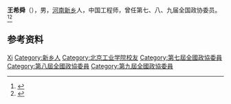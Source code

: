 '''王希舜'''（{{bd|1940年|5月|}}），男，[[河南|河南]][[新乡|新乡]]人，中国工程师，曾任第七、八、九届全国政协委员。<ref>{{Cite book|title=历届全国政协委员人名辞典|author=|publisher=中国国际广播出版社|year=1996|isbn=9787507813746|location=北京|pages=}}</ref><ref>{{Cite book|title=中华人民共和国职官志|author=何虎生, 李耀东, 向常福主编|publisher=中国社会出版社|year=2003|isbn=9787800883934|location=北京|pages=}}</ref>

== 参考资料 ==
{{reflist}}

{{Authority control}}
{{DEFAULTSORT:Wang王}}
[[Category:王姓|Xi]]
[[Category:新乡人|Category:新乡人]]
[[Category:北京工业学院校友|Category:北京工业学院校友]]
[[Category:第七屆全國政協委員|Category:第七屆全國政協委員]]
[[Category:第八屆全國政協委員|Category:第八屆全國政協委員]]
[[Category:第九屆全國政協委員|Category:第九屆全國政協委員]]

{{中国人物小作品}}